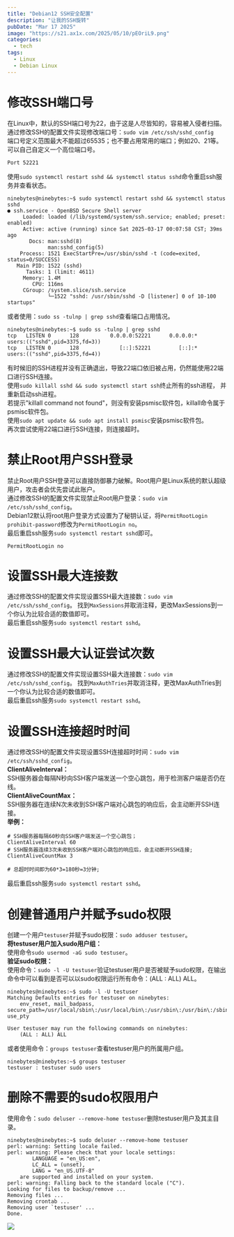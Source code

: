 ```yaml
---
title: "Debian12 SSH安全配置"
description: "让我的SSH旋转"
pubDate: "Mar 17 2025"
image: "https://s21.ax1x.com/2025/05/10/pEOriL9.png"
categories:
  - tech
tags:
  - Linux
  - Debian Linux
---
```



# 修改SSH端口号
在Linux中，默认的SSH端口号为22，由于这是人尽皆知的，容易被入侵者扫描。  
通过修改SSH的配置文件实现修改端口号：`sudo vim /etc/ssh/sshd_config`  
端口号定义范围最大不能超过65535；也不要占用常用的端口；例如20、21等。可以自己自定义一个高位端口号。  
```
Port 52221
```
使用`sudo systemctl restart sshd && systemctl status sshd`命令重启ssh服务并查看状态。 
```
ninebytes@ninebytes:~$ sudo systemctl restart sshd && systemctl status sshd
● ssh.service - OpenBSD Secure Shell server
     Loaded: loaded (/lib/systemd/system/ssh.service; enabled; preset: enabled)
     Active: active (running) since Sat 2025-03-17 00:07:58 CST; 39ms ago
       Docs: man:sshd(8)
             man:sshd_config(5)
    Process: 1521 ExecStartPre=/usr/sbin/sshd -t (code=exited, status=0/SUCCESS)
   Main PID: 1522 (sshd)
      Tasks: 1 (limit: 4611)
     Memory: 1.4M
        CPU: 116ms
     CGroup: /system.slice/ssh.service
             └─1522 "sshd: /usr/sbin/sshd -D [listener] 0 of 10-100 startups"
```
或者使用：`sudo ss -tulnp | grep sshd`查看端口占用情况。  
```
ninebytes@ninebytes:~$ sudo ss -tulnp | grep sshd
tcp   LISTEN 0      128          0.0.0.0:52221      0.0.0.0:*    users:(("sshd",pid=3375,fd=3))
tcp   LISTEN 0      128             [::]:52221         [::]:*    users:(("sshd",pid=3375,fd=4))
```
有时候旧的SSH进程并没有正确退出，导致22端口依旧被占用，仍然能使用22端口进行SSH连接。  
使用`sudo killall sshd && sudo systemctl start ssh`终止所有的ssh进程， 并重新启动ssh进程。  
若提示"killall command not found"，则没有安装psmisc软件包，killall命令属于psmisc软件包。  
使用`sudo apt update && sudo apt install psmisc`安装psmisc软件包。  
再次尝试使用22端口进行SSH连接，则连接超时。  

# 禁止Root用户SSH登录
禁止Root用户SSH登录可以直接防御暴力破解。Root用户是Linux系统的默认超级用户，攻击者会优先尝试此账户。  
通过修改SSH的配置文件实现禁止Root用户登录：`sudo vim /etc/ssh/sshd_config`。  
Debian12默认将root用户登录方式设置为了秘钥认证，将`PermitRootLogin prohibit-password`修改为`PermitRootLogin no`。  
最后重启ssh服务`sudo systemctl restart sshd`即可。  
```
PermitRootLogin no
```

# 设置SSH最大连接数
通过修改SSH的配置文件实现设置SSH最大连接数：`sudo vim /etc/ssh/sshd_config`。 
找到`MaxSessions`并取消注释，更改MaxSessions到一个你认为比较合适的数值即可。  
最后重启ssh服务`sudo systemctl restart sshd`。  

# 设置SSH最大认证尝试次数
通过修改SSH的配置文件实现设置SSH最大连接数：`sudo vim /etc/ssh/sshd_config`。 
找到`MaxAuthTries`并取消注释，更改MaxAuthTries到一个你认为比较合适的数值即可。  
最后重启ssh服务`sudo systemctl restart sshd`。  

# 设置SSH连接超时时间
通过修改SSH的配置文件实现设置SSH连接超时时间：`sudo vim /etc/ssh/sshd_config`。  
**ClientAliveInterval：**  
SSH服务器会每隔N秒向SSH客户端发送一个空心跳包，用于检测客户端是否仍在线。  
**ClientAliveCountMax：**  
SSH服务器在连续N次未收到SSH客户端对心跳包的响应后，会主动断开SSH连接。  
**举例：**  

```
# SSH服务器每隔60秒向SSH客户端发送一个空心跳包；
ClientAliveInterval 60
# SSH服务器连续3次未收到SSH客户端对心跳包的响应后，会主动断开SSH连接;
ClientAliveCountMax 3

# 总超时时间即为60*3=180秒=3分钟;
```
最后重启ssh服务`sudo systemctl restart sshd`。  

# 创建普通用户并赋予sudo权限
创建一个用户`testuser`并赋予sudo权限：`sudo adduser testuser`。  
**将testuser用户加入sudo用户组：**  
使用命令`sudo usermod -aG sudo testuser`。  
**验证sudo权限：**  
使用命令：`sudo -l -U testuser`验证testuser用户是否被赋予sudo权限，在输出命令中可以看到是否可以以sudo权限运行所有命令：(ALL : ALL) ALL。  
```
ninebytes@ninebytes:~$ sudo -l -U testuser
Matching Defaults entries for testuser on ninebytes:
    env_reset, mail_badpass, secure_path=/usr/local/sbin\:/usr/local/bin\:/usr/sbin\:/usr/bin\:/sbin\:/bin, use_pty

User testuser may run the following commands on ninebytes:
    (ALL : ALL) ALL
```
或者使用命令：`groups testuser`查看testuser用户的所属用户组。  
```
ninebytes@ninebytes:~$ groups testuser
testuser : testuser sudo users
```

# 删除不需要的sudo权限用户
使用命令：`sudo deluser --remove-home testuser`删除testuser用户及其主目录。  
```
ninebytes@ninebytes:~$ sudo deluser --remove-home testuser
perl: warning: Setting locale failed.
perl: warning: Please check that your locale settings:
        LANGUAGE = "en_US:en",
        LC_ALL = (unset),
        LANG = "en_US.UTF-8"
    are supported and installed on your system.
perl: warning: Falling back to the standard locale ("C").
Looking for files to backup/remove ...
Removing files ...
Removing crontab ...
Removing user `testuser' ...
Done.
```
![](../../../images/IMG_20250504_140352.jpg)
